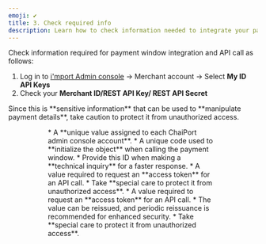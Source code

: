 ```yaml
---
emoji: ✔
title: 3. Check required info
description: Learn how to check information needed to integrate your payment window.
---
```





Check information required for payment window integration and API call as follows:

1. Log in to [i'mport Admin console](https://admin.iamport.kr) -> Merchant account -> Select **My ID API Keys**
2. Check your **Merchant ID/REST API Key/ REST API Secret**

<Hint style="danger">
Since this is **sensitive information** that can be used to **manipulate payment details**, take caution to protect it from unauthorized access.

</Hint>

<Figure src="/gitbook-assets/en/image (232).png" caption=" Merchant account -> Select My ID API Keys" />

<Figure src="/gitbook-assets/en/image (191).png" caption="Check your Merchant ID/REST API Key/ REST API Secret" />

<Tabs>
<Tab title="Merchant ID">
* A **unique value assigned to each ChaiPort admin console account**.
* A unique code used to **initialize the object** when calling the payment window.
* Provide this ID when making a **technical inquiry** for a faster response.

</Tab>

<Tab title="REST API Key">
* A value required to request an **access token** for an API call.
* Take **special care to protect it from unauthorized access**.

</Tab>

<Tab title="REST API secret">
* A value required to request an **access token** for an API call.
* The value can be reissued, and periodic reissuance is recommended for enhanced security.
* Take **special care to protect it from unauthorized access**.

</Tab>
</Tabs>
